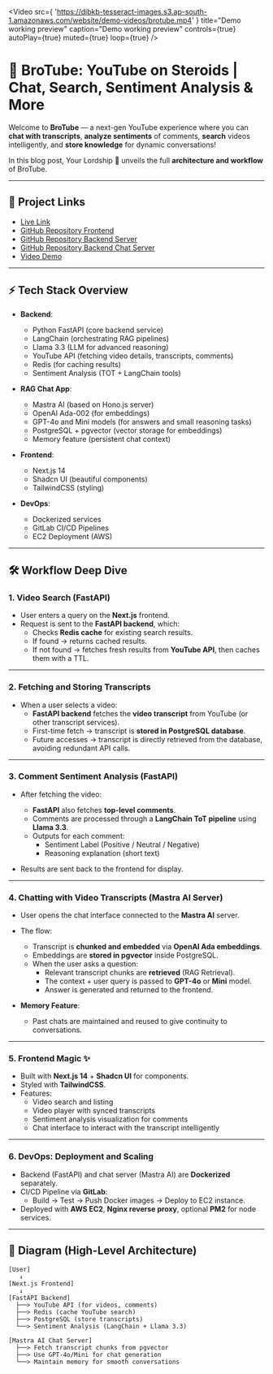 <Video
  src={
    'https://dibkb-tesseract-images.s3.ap-south-1.amazonaws.com/website/demo-videos/brotube.mp4'
  }
  title="Demo working preview"
  caption="Demo working preview"
  controls={true}
  autoPlay={true}
  muted={true}
  loop={true}
/>

# 🚀 BroTube: YouTube on Steroids | Chat, Search, Sentiment Analysis & More

Welcome to **BroTube** — a next-gen YouTube experience where you can **chat with transcripts**, **analyze sentiments** of comments, **search** videos intelligently, and **store knowledge** for dynamic conversations!

In this blog post, Your Lordship 👑 unveils the full **architecture and workflow** of BroTube.

---

## 🔗 Project Links

- [Live Link](https://brotube.borborah.xyz)
- [GitHub Repository Frontend](https://github.com/dibkb/neo-tube)
- [GitHub Repository Backend Server](https://github.com/dibkb/youtube-comment-sentiment)
- [GitHub Repository Backend Chat Server](https://github.com/dibkb/neotube-chat)
- [Video Demo](https://dibkb-tesseract-images.s3.ap-south-1.amazonaws.com/website/demo-videos/Automation+Video.mp4)

---

## ⚡ Tech Stack Overview

- **Backend**:

  - Python FastAPI (core backend service)
  - LangChain (orchestrating RAG pipelines)
  - Llama 3.3 (LLM for advanced reasoning)
  - YouTube API (fetching video details, transcripts, comments)
  - Redis (for caching results)
  - Sentiment Analysis (TOT + LangChain tools)

- **RAG Chat App**:

  - Mastra AI (based on Hono.js server)
  - OpenAI Ada-002 (for embeddings)
  - GPT-4o and Mini models (for answers and small reasoning tasks)
  - PostgreSQL + pgvector (vector storage for embeddings)
  - Memory feature (persistent chat context)

- **Frontend**:

  - Next.js 14
  - Shadcn UI (beautiful components)
  - TailwindCSS (styling)

- **DevOps**:
  - Dockerized services
  - GitLab CI/CD Pipelines
  - EC2 Deployment (AWS)

---

## 🛠️ Workflow Deep Dive

### 1. Video Search (FastAPI)

- User enters a query on the **Next.js** frontend.
- Request is sent to the **FastAPI backend**, which:
  - Checks **Redis cache** for existing search results.
  - If found → returns cached results.
  - If not found → fetches fresh results from **YouTube API**, then caches them with a TTL.

---

### 2. Fetching and Storing Transcripts

- When a user selects a video:
  - **FastAPI backend** fetches the **video transcript** from YouTube (or other transcript services).
  - First-time fetch → transcript is **stored in PostgreSQL database**.
  - Future accesses → transcript is directly retrieved from the database, avoiding redundant API calls.

---

<Cover
  src="https://dibkb-tesseract-images.s3.ap-south-1.amazonaws.com/website/images-demo/bro-tube/chat.png"
  caption="Chat Layout"
/>

### 3. Comment Sentiment Analysis (FastAPI)

- After fetching the video:

  - **FastAPI** also fetches **top-level comments**.
  - Comments are processed through a **LangChain ToT pipeline** using **Llama 3.3**.
  - Outputs for each comment:
    - Sentiment Label (Positive / Neutral / Negative)
    - Reasoning explanation (short text)

- Results are sent back to the frontend for display.
  <Cover
    src="https://dibkb-tesseract-images.s3.ap-south-1.amazonaws.com/website/images-demo/bro-tube/sentiment.png"
    caption="Comment Sentiments"
  />

---

### 4. Chatting with Video Transcripts (Mastra AI Server)

- User opens the chat interface connected to the **Mastra AI** server.
- The flow:

  - Transcript is **chunked and embedded** via **OpenAI Ada embeddings**.
  - Embeddings are **stored in pgvector** inside PostgreSQL.
  - When the user asks a question:
    - Relevant transcript chunks are **retrieved** (RAG Retrieval).
    - The context + user query is passed to **GPT-4o** or **Mini** model.
    - Answer is generated and returned to the frontend.

- **Memory Feature**:
  - Past chats are maintained and reused to give continuity to conversations.

---

### 5. Frontend Magic ✨

- Built with **Next.js 14** + **Shadcn UI** for components.
- Styled with **TailwindCSS**.
- Features:
  - Video search and listing
  - Video player with synced transcripts
  - Sentiment analysis visualization for comments
  - Chat interface to interact with the transcript intelligently

---

### 6. DevOps: Deployment and Scaling

- Backend (FastAPI) and chat server (Mastra AI) are **Dockerized** separately.
- CI/CD Pipeline via **GitLab**:
  - Build → Test → Push Docker images → Deploy to EC2 instance.
- Deployed with **AWS EC2**, **Nginx reverse proxy**, optional **PM2** for node services.

---

## 🧠 Diagram (High-Level Architecture)

```plaintext
[User]
   ↓
[Next.js Frontend]
   ↓
[FastAPI Backend]
  ├──> YouTube API (for videos, comments)
  ├──> Redis (cache YouTube search)
  ├──> PostgreSQL (store transcripts)
  └──> Sentiment Analysis (LangChain + Llama 3.3)

[Mastra AI Chat Server]
  ├──> Fetch transcript chunks from pgvector
  ├──> Use GPT-4o/Mini for chat generation
  └──> Maintain memory for smooth conversations
```
